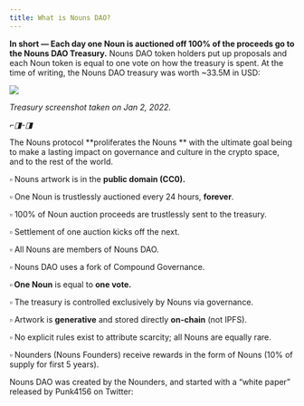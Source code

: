 ```yaml
---
title: What is Nouns DAO?
---
```



**In short — Each day one Noun is auctioned off 100% of the proceeds go to the Nouns DAO Treasury.** Nouns DAO token holders put up proposals and each Noun token is equal to one vote on how the treasury is spent. At the time of writing, the Nouns DAO treasury was worth ~33.5M in USD:

![](/assets/nouns-dao-treasury.png)

*Treasury screenshot taken on Jan 2, 2022.*

*⌐◨-◨*

The Nouns protocol **proliferates the Nouns **<Nutshell children="meme," glossaryEntry="content/glossary/Meme.mdx" /> with the ultimate goal being to make a lasting impact on governance and culture in the crypto space, and to the rest of the world.

▫ Nouns artwork is in the **public domain (CC0).**

▫ One Noun is trustlessly auctioned every 24 hours, **forever**.

▫ 100% of Noun auction proceeds are trustlessly sent to the treasury.

▫ Settlement of one auction kicks off the next.

▫ All Nouns are members of Nouns DAO.

▫ Nouns DAO uses a fork of Compound Governance.

**▫ One Noun** is equal to **one vote.**

▫ The treasury is controlled exclusively by Nouns via governance.

▫ Artwork is **generative** and stored directly **on-chain** (not IPFS).

▫ No explicit rules exist to attribute scarcity; all Nouns are equally rare.

▫ Nounders (Nouns Founders) receive rewards in the form of Nouns (10% of supply for first 5 years).

Nouns DAO was created by the Nounders, and started with a “white paper” released by Punk4156 on Twitter:

<Tweet tweetLink="punk4156/status/1400154938186031104" align="center" hideConversation={false} />

